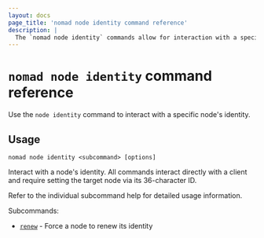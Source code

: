 ```yaml
---
layout: docs
page_title: 'nomad node identity command reference'
description: |
  The `nomad node identity` commands allow for interaction with a specific node's identity.
---
```


# `nomad node identity` command reference

Use the `node identity` command to interact with a specific node's identity.

## Usage

```plaintext
nomad node identity <subcommand> [options]
```

Interact with a node's identity. All commands interact directly with a client and require setting
the target node via its 36-character ID.

Refer to the individual subcommand help for detailed usage information.

Subcommands:

 - [`renew`][renew] - Force a node to renew its identity

[renew]: /nomad/commands/node/identity/renew
